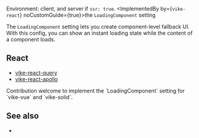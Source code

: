 
Environment: client, and server if <Link href="/ssr">`ssr: true`</Link>.
<ImplementedBy by={<code>vike-react</code>} noCustomGuide={true}>the `LoadingComponent` setting</ImplementedBy>

The `LoadingComponent` setting lets you create component-level fallback UI.<br/>
With this config, you can show an instant loading state while the content of a component loads.

## React

- [vike-react-query](https://github.com/vikejs/vike-react/tree/main/packages/vike-react-query#readme)
- [vike-react-apollo](https://github.com/vikejs/vike-react/tree/main/packages/vike-react-apollo#readme)


<Contribution>
  Contribution welcome to implement the `LoadingComponent` setting for `vike-vue` and `vike-solid`.
</Contribution>


## See also
- <Link href="/Loading" />

